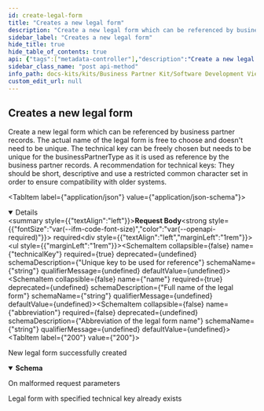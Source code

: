 ```yaml
---
id: create-legal-form
title: "Creates a new legal form"
description: "Create a new legal form which can be referenced by business partner records. The actual name of the legal form is free to choose and doesn't need to be unique. The technical key can be freely chosen but needs to be unique for the businessPartnerType as it is used as reference by the business partner records. A recommendation for technical keys: They should be short, descriptive and use a restricted common character set in order to ensure compatibility with older systems."
sidebar_label: "Creates a new legal form"
hide_title: true
hide_table_of_contents: true
api: {"tags":["metadata-controller"],"description":"Create a new legal form which can be referenced by business partner records. The actual name of the legal form is free to choose and doesn't need to be unique. The technical key can be freely chosen but needs to be unique for the businessPartnerType as it is used as reference by the business partner records. A recommendation for technical keys: They should be short, descriptive and use a restricted common character set in order to ensure compatibility with older systems.","operationId":"createLegalForm","requestBody":{"content":{"application/json":{"schema":{"required":["name","technicalKey"],"type":"object","properties":{"technicalKey":{"type":"string","description":"Unique key to be used for reference"},"name":{"type":"string","description":"Full name of the legal form"},"abbreviation":{"type":"string","description":"Abbreviation of the legal form name"}},"description":"New legal form record to be referenced by business partners"}}},"required":true},"responses":{"200":{"description":"New legal form successfully created","content":{"application/json":{"schema":{"required":["name","technicalKey"],"type":"object","properties":{"technicalKey":{"type":"string","description":"The technical identifier of the legal form according to ISO 20275."},"name":{"type":"string","description":"The name of legal form according to ISO 20275."},"abbreviation":{"type":"string","description":"The abbreviated name of the legal form, such as AG for German Aktiengesellschaft."}},"description":"A legal form is a mandatory corporate legal framework by which companies can conduct business, charitable or other permissible activities."}}}},"400":{"description":"On malformed request parameters"},"409":{"description":"Legal form with specified technical key already exists"}},"method":"post","path":"/api/catena/legal-forms","servers":[{"url":"http://localhost:8080","description":"Generated server url"}],"jsonRequestBodyExample":{"technicalKey":"string","name":"string","abbreviation":"string"},"info":{"title":"Business Partner Data Management Pool","description":"Service that manages and shares business partner data with other CatenaX services","version":"5.0.1-SNAPSHOT"},"postman":{"name":"Creates a new legal form","description":{"content":"Create a new legal form which can be referenced by business partner records. The actual name of the legal form is free to choose and doesn't need to be unique. The technical key can be freely chosen but needs to be unique for the businessPartnerType as it is used as reference by the business partner records. A recommendation for technical keys: They should be short, descriptive and use a restricted common character set in order to ensure compatibility with older systems.","type":"text/plain"},"url":{"path":["api","catena","legal-forms"],"host":["{{baseUrl}}"],"query":[],"variable":[]},"header":[{"key":"Content-Type","value":"application/json"},{"key":"Accept","value":"application/json"}],"method":"POST","body":{"mode":"raw","raw":"\"\"","options":{"raw":{"language":"json"}}}}}
sidebar_class_name: "post api-method"
info_path: docs-kits/kits/Business Partner Kit/Software Development View/Pool Api/business-partner-data-management-pool
custom_edit_url: null
---
```



## Creates a new legal form



Create a new legal form which can be referenced by business partner records. The actual name of the legal form is free to choose and doesn't need to be unique. The technical key can be freely chosen but needs to be unique for the businessPartnerType as it is used as reference by the business partner records. A recommendation for technical keys: They should be short, descriptive and use a restricted common character set in order to ensure compatibility with older systems.

<MimeTabs><TabItem label={"application/json"} value={"application/json-schema"}><details style={{}} data-collapsed={false} open={true}><summary style={{"textAlign":"left"}}><strong>Request Body</strong><strong style={{"fontSize":"var(--ifm-code-font-size)","color":"var(--openapi-required)"}}> required</strong></summary><div style={{"textAlign":"left","marginLeft":"1rem"}}></div><ul style={{"marginLeft":"1rem"}}><SchemaItem collapsible={false} name={"technicalKey"} required={true} deprecated={undefined} schemaDescription={"Unique key to be used for reference"} schemaName={"string"} qualifierMessage={undefined} defaultValue={undefined}></SchemaItem><SchemaItem collapsible={false} name={"name"} required={true} deprecated={undefined} schemaDescription={"Full name of the legal form"} schemaName={"string"} qualifierMessage={undefined} defaultValue={undefined}></SchemaItem><SchemaItem collapsible={false} name={"abbreviation"} required={false} deprecated={undefined} schemaDescription={"Abbreviation of the legal form name"} schemaName={"string"} qualifierMessage={undefined} defaultValue={undefined}></SchemaItem></ul></details></TabItem></MimeTabs><div><ApiTabs><TabItem label={"200"} value={"200"}><div>

New legal form successfully created

</div><div><MimeTabs schemaType={"response"}><TabItem label={"application/json"} value={"application/json"}><SchemaTabs><TabItem label={"Schema"} value={"Schema"}><details style={{}} data-collapsed={false} open={true}><summary style={{"textAlign":"left"}}><strong>Schema</strong></summary><div style={{"textAlign":"left","marginLeft":"1rem"}}></div><ul style={{"marginLeft":"1rem"}}><SchemaItem collapsible={false} name={"technicalKey"} required={false} deprecated={undefined} schemaDescription={"The technical identifier of the legal form according to ISO 20275."} schemaName={"string"} qualifierMessage={undefined} defaultValue={undefined}></SchemaItem><SchemaItem collapsible={false} name={"name"} required={false} deprecated={undefined} schemaDescription={"The name of legal form according to ISO 20275."} schemaName={"string"} qualifierMessage={undefined} defaultValue={undefined}></SchemaItem><SchemaItem collapsible={false} name={"abbreviation"} required={false} deprecated={undefined} schemaDescription={"The abbreviated name of the legal form, such as AG for German Aktiengesellschaft."} schemaName={"string"} qualifierMessage={undefined} defaultValue={undefined}></SchemaItem></ul></details></TabItem><TabItem label={"Example (from schema)"} value={"Example (from schema)"}><ResponseSamples responseExample={"{\n  \"technicalKey\": \"string\",\n  \"name\": \"string\",\n  \"abbreviation\": \"string\"\n}"} language={"json"}></ResponseSamples></TabItem></SchemaTabs></TabItem></MimeTabs></div></TabItem><TabItem label={"400"} value={"400"}><div>

On malformed request parameters

</div><div></div></TabItem><TabItem label={"409"} value={"409"}><div>

Legal form with specified technical key already exists

</div><div></div></TabItem></ApiTabs></div>
      